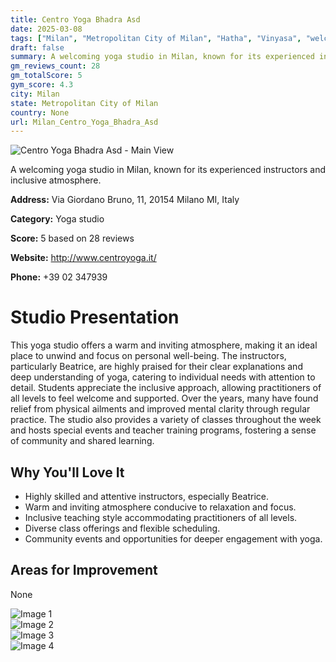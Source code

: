 ```yaml
---
title: Centro Yoga Bhadra Asd
date: 2025-03-08
tags: ["Milan", "Metropolitan City of Milan", "Hatha", "Vinyasa", "welcoming", "inclusive", "Milan"]  
draft: false
summary: A welcoming yoga studio in Milan, known for its experienced instructors and inclusive atmosphere.
gm_reviews_count: 28
gm_totalScore: 5
gym_score: 4.3
city: Milan
state: Metropolitan City of Milan
country: None
url: Milan_Centro_Yoga_Bhadra_Asd
---
```


<div className="aspect-[16/9] relative my-8">
  <img 
    src="https://lh5.googleusercontent.com/p/AF1QipMugFEPoqhdMYyxkeJr_r8bIl57_-xfu6yLuejp=w1920-h1080-k-no"
    alt="Centro Yoga Bhadra Asd - Main View"
    className="object-cover absolute inset-0 w-full h-full rounded-lg"
  />
</div>

A welcoming yoga studio in Milan, known for its experienced instructors and inclusive atmosphere.

**Address:** Via Giordano Bruno, 11, 20154 Milano MI, Italy

**Category:** Yoga studio

**Score:** 5 based on 28 reviews

**Website:** http://www.centroyoga.it/

**Phone:** +39 02 347939

# Studio Presentation

This yoga studio offers a warm and inviting atmosphere, making it an ideal place to unwind and focus on personal well-being.
The instructors, particularly Beatrice, are highly praised for their clear explanations and deep understanding of yoga, catering to individual needs with attention to detail.
Students appreciate the inclusive approach, allowing practitioners of all levels to feel welcome and supported.
Over the years, many have found relief from physical ailments and improved mental clarity through regular practice. 
The studio also provides a variety of classes throughout the week and hosts special events and teacher training programs, fostering a sense of community and shared learning.

## Why You'll Love It

- Highly skilled and attentive instructors, especially Beatrice.
- Warm and inviting atmosphere conducive to relaxation and focus.
- Inclusive teaching style accommodating practitioners of all levels.
- Diverse class offerings and flexible scheduling.
- Community events and opportunities for deeper engagement with yoga.

## Areas for Improvement

None

<div className="grid grid-cols-1 xl:grid-cols-2 gap-4 my-8">
<div className="aspect-[4/3] relative"><img src="https://lh5.googleusercontent.com/p/AF1QipNqLWHsWnFzSdo3BAfotnNA_gHqsy4bsTwQVczk=w1920-h1080-k-no" alt="Image 1" className="object-cover absolute inset-0 w-full h-full rounded-lg" /></div>
<div className="aspect-[4/3] relative"><img src="https://lh5.googleusercontent.com/p/AF1QipNcTtJh6_-Pojr55372cmavIbjuu5TP1ikNZQLV=w1920-h1080-k-no" alt="Image 2" className="object-cover absolute inset-0 w-full h-full rounded-lg" /></div>
<div className="aspect-[4/3] relative"><img src="https://lh5.googleusercontent.com/p/AF1QipP51mWu7bdV8AidiHF-S78JWDIvS_oI0ZGQKljX=w1920-h1080-k-no" alt="Image 3" className="object-cover absolute inset-0 w-full h-full rounded-lg" /></div>
<div className="aspect-[4/3] relative"><img src="https://lh5.googleusercontent.com/p/AF1QipMnp9ZME5eyNT3j63D6TDSWJv9SuW40eOLD2b-m=w1920-h1080-k-no" alt="Image 4" className="object-cover absolute inset-0 w-full h-full rounded-lg" /></div>
</div>